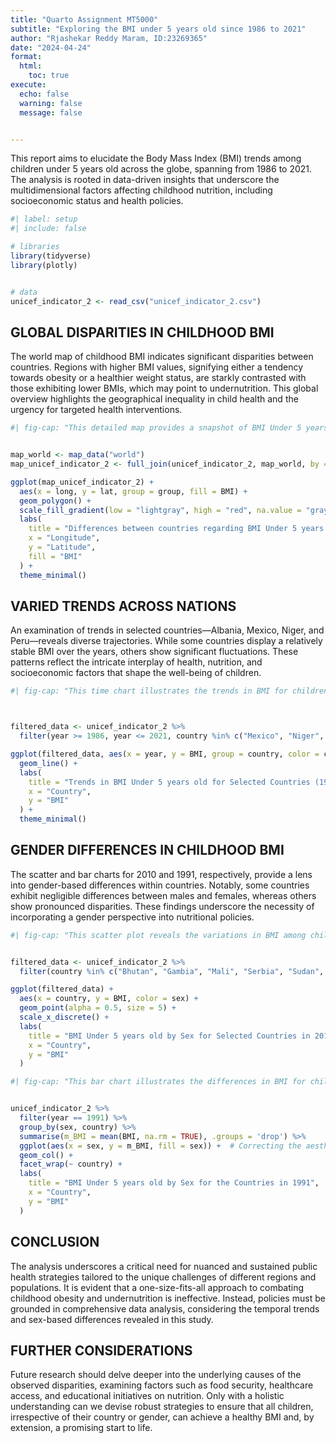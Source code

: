 ```yaml
---
title: "Quarto Assignment MT5000"
subtitle: "Exploring the BMI under 5 years old since 1986 to 2021"
author: "Rjashekar Reddy Maram, ID:23269365"
date: "2024-04-24"
format:
  html:
    toc: true
execute:
  echo: false
  warning: false
  message: false


---
```

This report aims to elucidate the Body Mass Index (BMI) trends among children under 5 years old across the globe, spanning from 1986 to 2021. The analysis is rooted in data-driven insights that underscore the multidimensional factors affecting childhood nutrition, including socioeconomic status and health policies.
```r
#| label: setup
#| include: false

# libraries
library(tidyverse)
library(plotly)


# data
unicef_indicator_2 <- read_csv("unicef_indicator_2.csv")
```
## GLOBAL DISPARITIES IN CHILDHOOD BMI

The world map of childhood BMI indicates significant disparities between countries. Regions with higher BMI values, signifying either a tendency towards obesity or a healthier weight status, are starkly contrasted with those exhibiting lower BMIs, which may point to undernutrition. This global overview highlights the geographical inequality in child health and the urgency for targeted health interventions.
```r
#| fig-cap: "This detailed map provides a snapshot of BMI Under 5 years old age children across the globe in 1986 to 2021, demonstrating a clear divide between various regions around the world. It emphasizes the impact of different health, nutrition, and socioeconomic factors that contribute to childhood obesity or malnutrition, underscoring the ongoing need for region-specific health interventions to bridge the gap in childhood nutrition disparities."


map_world <- map_data("world")
map_unicef_indicator_2 <- full_join(unicef_indicator_2, map_world, by = c("country" = "region"))

ggplot(map_unicef_indicator_2) +
  aes(x = long, y = lat, group = group, fill = BMI) +
  geom_polygon() +
  scale_fill_gradient(low = "lightgray", high = "red", na.value = "gray") +
  labs(
    title = "Differences between countries regarding BMI Under 5 years (1986 to 2021)",
    x = "Longitude",
    y = "Latitude",
    fill = "BMI"
  ) +
  theme_minimal()
```
## VARIED TRENDS ACROSS NATIONS

An examination of trends in selected countries—Albania, Mexico, Niger, and Peru—reveals diverse trajectories. While some countries display a relatively stable BMI over the years, others show significant fluctuations. These patterns reflect the intricate interplay of health, nutrition, and socioeconomic factors that shape the well-being of children.
```r
#| fig-cap: "This time chart illustrates the trends in BMI for children under the age of 5 for selected countries from 1986 to 2021. The distinct lines for Albania, Mexico, Niger, and Peru reveal varied trajectories in child nutritional status, with notable fluctuations reflecting changes in health, nutrition practices, and socio-economic conditions over time. This visualization underscores the complex nature of childhood nutrition and the critical need for sustained, nuanced public health strategies."



filtered_data <- unicef_indicator_2 %>%
  filter(year >= 1986, year <= 2021, country %in% c("Mexico", "Niger", "Peru", "Albania"))

ggplot(filtered_data, aes(x = year, y = BMI, group = country, color = country)) +
  geom_line() +
  labs(
    title = "Trends in BMI Under 5 years old for Selected Countries (1986 to 2021)",
    x = "Country",
    y = "BMI"
  ) +
  theme_minimal()
```
## GENDER DIFFERENCES IN CHILDHOOD BMI

The scatter and bar charts for 2010 and 1991, respectively, provide a lens into gender-based differences within countries. Notably, some countries exhibit negligible differences between males and females, whereas others show pronounced disparities. These findings underscore the necessity of incorporating a gender perspective into nutritional policies.
```r
#| fig-cap: "This scatter plot reveals the variations in BMI among children under 5 years old across selected countries in 2010, segmented by sex. Each dot represents the mean BMI value for either female, male, or the combined total population within that country. The overlapping points for different sexes in some countries suggest similarities in BMI, whereas distinct vertical separation indicates sex-based differences. The data underline the need for gender-sensitive nutritional policies and interventions to address childhood obesity and undernutrition."


filtered_data <- unicef_indicator_2 %>%
  filter(country %in% c("Bhutan", "Gambia", "Mali", "Serbia", "Sudan", "Malawi", "Liberia"))

ggplot(filtered_data) +
  aes(x = country, y = BMI, color = sex) +
  geom_point(alpha = 0.5, size = 5) +
  scale_x_discrete() +
  labs(
    title = "BMI Under 5 years old by Sex for Selected Countries in 2010",
    x = "Country",
    y = "BMI"
  )
```

```r
#| fig-cap: "This bar chart illustrates the differences in BMI for children under 5 years old by sex across various countries in the year 1991. Each country's bar is divided by sex, showing separate measures for females and males, as well as the combined total. The chart reveals notable variations in child BMI across countries and between sexes, indicating the influence of diverse health and nutrition policies. It highlights the significance of tailored public health initiatives to address the specific needs of children in these countries."


unicef_indicator_2 %>%
  filter(year == 1991) %>%
  group_by(sex, country) %>%
  summarise(m_BMI = mean(BMI, na.rm = TRUE), .groups = 'drop') %>%
  ggplot(aes(x = sex, y = m_BMI, fill = sex)) +  # Correcting the aesthetic mappings
  geom_col() +
  facet_wrap(~ country) +
  labs(
    title = "BMI Under 5 years old by Sex for the Countries in 1991",
    x = "Country",
    y = "BMI"
  )
```
## CONCLUSION

The analysis underscores a critical need for nuanced and sustained public health strategies tailored to the unique challenges of different regions and populations. It is evident that a one-size-fits-all approach to combating childhood obesity and undernutrition is ineffective. Instead, policies must be grounded in comprehensive data analysis, considering the temporal trends and sex-based differences revealed in this study.

## FURTHER CONSIDERATIONS

Future research should delve deeper into the underlying causes of the observed disparities, examining factors such as food security, healthcare access, and educational initiatives on nutrition. Only with a holistic understanding can we devise robust strategies to ensure that all children, irrespective of their country or gender, can achieve a healthy BMI and, by extension, a promising start to life.
